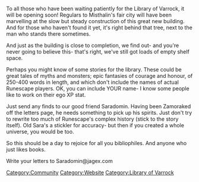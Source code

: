 {{Update|date = 4 February 2003}}

To all those who have been waiting patiently for the Library of Varrock, it will be opening soon! Regulars to Misthalin's fair city will have been marvelling at the slow but steady construction of this great new building. And for those who haven't found it yet, it's right behind that tree, next to the man who stands there sometimes.

And just as the building is close to completion, we find out- and you're never going to believe this- that's right, we've still got loads of empty shelf space.

Perhaps you might know of some stories for the library. These could be great tales of myths and monsters; epic fantasies of courage and honour, of 250-400 words in length, and which don't include the names of actual Runescape players. OK, you can include YOUR name- I know some people like to work on their ego XP stat.

Just send any finds to our good friend Saradomin. Having been Zamoraked off the letters page, he needs something to pick up his spirits. Just don't try to rewrite too much of Runescape's complex history (stick to the story itself). Old Sara's a stickler for accuracy- but then if you created a whole universe, you would be too.

So this should be a day to rejoice for all you bibliophiles. And anyone who just likes books.

Write your letters to Saradomin@jagex.com

[[Category:Updates|{{PAGENAME}}]]
[[Category:Community]]
[[Category:Website]]
[[Category:Library of Varrock]]
